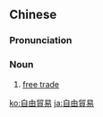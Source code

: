 {{also|自由贸易}}
==Chinese==
{{zh-forms|s=自由贸易|type=22}}

===Pronunciation===
{{zh-pron
|m=zìyóu màoyì
|cat=n
}}

===Noun===
{{zh-noun}}

# [[free trade]]

[[ko:自由貿易]]
[[ja:自由貿易]]